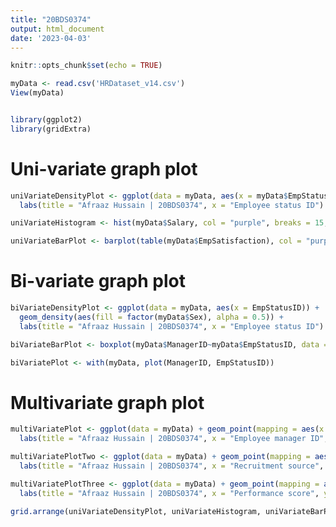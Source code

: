 ```yaml
---
title: "20BDS0374"
output: html_document
date: '2023-04-03'
---
```


```r
knitr::opts_chunk$set(echo = TRUE)
```

```r
myData <- read.csv('HRDataset_v14.csv')
View(myData)


library(ggplot2)
library(gridExtra)
```



# Uni-variate graph plot
```r
uniVariateDensityPlot <- ggplot(data = myData, aes(x = myData$EmpStatusID)) + geom_density() + 
  labs(title = "Afraaz Hussain | 20BDS0374", x = "Employee status ID")
```

```r
uniVariateHistogram <- hist(myData$Salary, col = "purple", breaks = 15, xlab = "Employee salary")
```

```r
uniVariateBarPlot <- barplot(table(myData$EmpSatisfaction), col = "purple", xlab = "Employee satisfaction", ylab = "Frequency")
```


# Bi-variate graph plot
```r
biVariateDensityPlot <- ggplot(data = myData, aes(x = EmpStatusID)) +
  geom_density(aes(fill = factor(myData$Sex), alpha = 0.5)) + 
  labs(title = "Afraaz Hussain | 20BDS0374", x = "Employee status ID")
```

```r
biVariateBarPlot <- boxplot(myData$ManagerID~myData$EmpStatusID, data = myData, col = "purple", title = "Afraaz Hussain | 20BDS0374", xlab = "Employee status ID", ylab = "Manager ID")
```

```r
biVariatePlot <- with(myData, plot(ManagerID, EmpStatusID))
```



# Multivariate graph plot
```r
multiVariatePlot <- ggplot(data = myData) + geom_point(mapping = aes(x = myData$ManagerID, y = myData$EmpStatusID, color = myData$EmpSatisfaction)) + 
  labs(title = "Afraaz Hussain | 20BDS0374", x = "Employee manager ID", y = "Employee status ID", col = "Employee satisfaction")
```

```r
multiVariatePlotTwo <- ggplot(data = myData) + geom_point(mapping = aes(x = myData$RecruitmentSource, y = myData$EmpStatusID, color = myData$EmpSatisfaction)) + 
  labs(title = "Afraaz Hussain | 20BDS0374", x = "Recruitment source", y = "Employee status ID", col = "Employee satisfaction")
```

```r
multiVariatePlotThree <- ggplot(data = myData) + geom_point(mapping = aes(x = myData$PerformanceScore, y = myData$EngagementSurvey, color = myData$EmpSatisfaction)) + 
  labs(title = "Afraaz Hussain | 20BDS0374", x = "Performance score", y = "Engagement", col = "Employee satisfaction")
```


```r
grid.arrange(uniVariateDensityPlot, uniVariateHistogram, uniVariateBarPlot, biVariateDensityPlot, biVariateBarPlot, biVariatePlot, multiVariatePlot, multiVariatePlotTwo, multiVariatePlotThree,  nrow = 3, top = "A 3 by 3 matrix consisting of 3 different plots")
```
